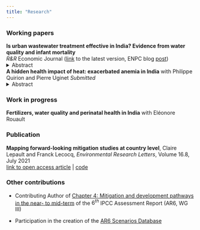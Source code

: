 ```yaml
---
title: "Research"
---
```


### Working papers


**Is urban wastewater treatment effective in India? Evidence from water quality and infant mortality** <br>
*R&R* Economic Journal ([link](./docs/JMP_CLepault.pdf) to the latest version, ENPC blog [post](https://ingenius.ecoledesponts.fr/en/articles/is-wastewater-treatment-effective-in-india/))
<details>
<summary> Abstract </summary>
In developing countries, untreated sewage exposes people to alarming water pollution levels, yet there is limited knowledge about the effectiveness of wastewater treatment investments. I evaluate the impact of wastewater treatment on water quality and infant mortality in India, exploiting the staggered introduction of urban sewage treatment plants over the period 2010-2020. I match granular data on sewage treatment plants, river water quality, as well as child births and deaths using the hydrological network. I show that after initiating wastewater treatment, levels of fecal coliforms – a commonly used measure of fecal contamination in water – decreased by 53% (95% CI: [7; 99]). Mortality under the age of six months – a critical period for digestive system development – declined by 20% (95% CI: [3; 36]) downstream of the plants, with larger effects observed for boys and children from the lowest wealth quintiles. The results are consistent across several estimators robust to heterogeneous treatment effects, are not driven by selective migration, and are found only downstream of the plants, which rules out confounding effects from other local policies. Wastewater treatment is cost-effective according to GDP-based thresholds, with a cost of INR 6 million per life saved and INR 85,000 per DALY averted for children under six months. <br>
</details>

**A hidden health impact of heat: exacerbated anemia in India** with Philippe Quirion and Pierre Uginet
*Submitted*
<details>
<summary> Abstract </summary>
Global warming has increasingly negative health effects, particularly in relatively poor and hot countries such as India. These impacts are partly due to the direct effect of high temperatures on the human body, and partly due to vector-borne diseases and reduced food availability. While numerous harmful health effects of high temperatures have been established, there is little research into their possible impact on anemia, a medical condition affecting 25% of the global population and 43% of people in India. Using health, nutrition and climate data, we analyze the relationship between heat exposure and anemia in India over the past decade. We match blood hemoglobin measurements from nearly 259,000 children, 901,000 women and 138,000 men to two different measurements of exposure to heat, based on air temperature and wet-bulb temperature respectively. We find that heat exposure in the 30 days preceding blood measurement worsens anemia in these three population groups. Moreover, the mechanisms responsible do not seem to be related to reduced food availability, while malaria could explain part of the relationship between temperature and anemia. Finally, we estimate the number of extra cases induced by a +2°C increase in annual air temperature, which has an associated cost of around 7.6 bn US dollars, i.e., 0.2% of Indian GDP.
</details>

### Work in progress

**Fertilizers, water quality and perinatal health in India** with Eléonore Rouault 
<br>

### Publication

**Mapping forward-looking mitigation studies at country level**, Claire Lepault and Franck Lecocq, *Environmental Research Letters*, Volume 16.8, July 2021 <br> [link to open access article](https://doi.org/10.1088/1748-9326/ac0ac8) | [code](https://github.com/ClaireLepault/Mapping-country-mitig-pathways)
<br>

### Other contributions

* Contributing Author of [Chapter 4: Mitigation and development pathways in the near- to mid-term](https://www.ipcc.ch/report/ar6/wg3/downloads/report/IPCC_AR6_WGIII_Chapter04.pdf) of the $6^{th}$ IPCC Assessment Report (AR6, WG III)
      

* Participation in the creation of the [AR6 Scenarios Database](https://zenodo.org/record/5886912#.YnF0v4Nfg8o)